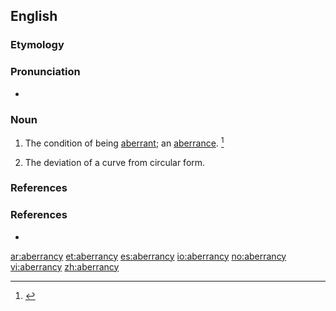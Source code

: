 ==English==

===Etymology===
{{suffix|aberrance|y}}

===Pronunciation===
* {{a|US}} {{IPA|/æ.ˈbɛɹ.n̩.si/|/ˈæ.bɛɹ.n̩.sɪ/}}

===Noun===
{{en-noun|aberrancies}}

# The condition of being [[aberrant]]; an [[aberrance]]. {{defdate|Mid 17<sup>th</sup> cenntury.}}<ref>{{R:SOED5|page=3}}</ref>
# {{context|geometry|lang=en}} The deviation of a curve from circular form.

===References===
<references/>

===References===
* {{R:Century 1911}}

[[ar:aberrancy]]
[[et:aberrancy]]
[[es:aberrancy]]
[[io:aberrancy]]
[[no:aberrancy]]
[[vi:aberrancy]]
[[zh:aberrancy]]